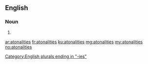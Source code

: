 ==English==

===Noun===
{{head|en|plural}}

# {{plural of|atonality|lang=en}}

[[Category:English plurals ending in "-ies"]]

[[ar:atonalities]]
[[fr:atonalities]]
[[ku:atonalities]]
[[mg:atonalities]]
[[my:atonalities]]
[[no:atonalities]]